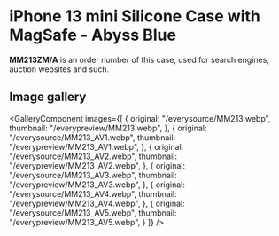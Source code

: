 
# iPhone 13 mini Silicone Case with MagSafe - Abyss Blue

<Callout type='info' emoji='👉🏻'>**MM213ZM/A** is an order number of this case, used for search engines, auction websites and such.</Callout>

## Image gallery

<GalleryComponent
    images={[
      {
        original: "/everysource/MM213.webp",
        thumbnail: "/everypreview/MM213.webp",
      },
      {
        original: "/everysource/MM213_AV1.webp",
        thumbnail: "/everypreview/MM213_AV1.webp",
      },
      {
        original: "/everysource/MM213_AV2.webp",
        thumbnail: "/everypreview/MM213_AV2.webp",
      },
      {
        original: "/everysource/MM213_AV3.webp",
        thumbnail: "/everypreview/MM213_AV3.webp",
      },
      {
        original: "/everysource/MM213_AV4.webp",
        thumbnail: "/everypreview/MM213_AV4.webp",
      },
      {
        original: "/everysource/MM213_AV5.webp",
        thumbnail: "/everypreview/MM213_AV5.webp",
      }
    ]}
  />
